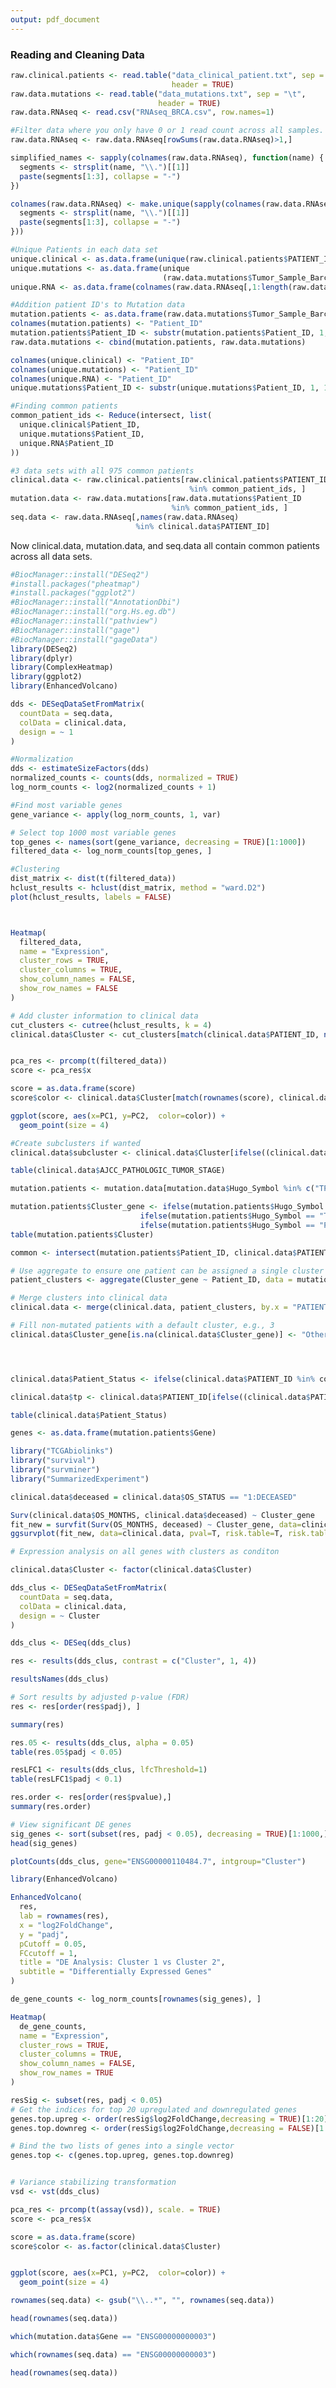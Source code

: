 ```yaml
---
output: pdf_document
---
```


### Reading and Cleaning Data

```r
raw.clinical.patients <- read.table("data_clinical_patient.txt", sep = "\t", 
                                    header = TRUE)
raw.data.mutations <- read.table("data_mutations.txt", sep = "\t", 
                                 header = TRUE)
raw.data.RNAseq <- read.csv("RNAseq_BRCA.csv", row.names=1)

#Filter data where you only have 0 or 1 read count across all samples.
raw.data.RNAseq <- raw.data.RNAseq[rowSums(raw.data.RNAseq)>1,]
```

```r
simplified_names <- sapply(colnames(raw.data.RNAseq), function(name) {
  segments <- strsplit(name, "\\.")[[1]]
  paste(segments[1:3], collapse = "-")
})

colnames(raw.data.RNAseq) <- make.unique(sapply(colnames(raw.data.RNAseq), function(name) {
  segments <- strsplit(name, "\\.")[[1]]
  paste(segments[1:3], collapse = "-")
}))
```

```r
#Unique Patients in each data set 
unique.clinical <- as.data.frame(unique(raw.clinical.patients$PATIENT_ID))
unique.mutations <- as.data.frame(unique
                                  (raw.data.mutations$Tumor_Sample_Barcode))
unique.RNA <- as.data.frame(colnames(raw.data.RNAseq[,1:length(raw.data.RNAseq)]))

#Addition patient ID's to Mutation data 
mutation.patients <- as.data.frame(raw.data.mutations$Tumor_Sample_Barcode)
colnames(mutation.patients) <- "Patient_ID"
mutation.patients$Patient_ID <- substr(mutation.patients$Patient_ID, 1, 12)
raw.data.mutations <- cbind(mutation.patients, raw.data.mutations)

colnames(unique.clinical) <- "Patient_ID"
colnames(unique.mutations) <- "Patient_ID"
colnames(unique.RNA) <- "Patient_ID"
unique.mutations$Patient_ID <- substr(unique.mutations$Patient_ID, 1, 12)

#Finding common patients
common_patient_ids <- Reduce(intersect, list(
  unique.clinical$Patient_ID,
  unique.mutations$Patient_ID,
  unique.RNA$Patient_ID
))

#3 data sets with all 975 common patients
clinical.data <- raw.clinical.patients[raw.clinical.patients$PATIENT_ID 
                                        %in% common_patient_ids, ]
mutation.data <- raw.data.mutations[raw.data.mutations$Patient_ID 
                                    %in% common_patient_ids, ]
seq.data <- raw.data.RNAseq[,names(raw.data.RNAseq)
                            %in% clinical.data$PATIENT_ID]
```

Now clinical.data, mutation.data, and seq.data all contain common patients across all data sets.

```r
#BiocManager::install("DESeq2")
#install.packages("pheatmap")
#install.packages("ggplot2")
#BiocManager::install("AnnotationDbi")
#BiocManager::install("org.Hs.eg.db")
#BiocManager::install("pathview")
#BiocManager::install("gage")
#BiocManager::install("gageData")
library(DESeq2)
library(dplyr)
library(ComplexHeatmap)
library(ggplot2)
library(EnhancedVolcano)

dds <- DESeqDataSetFromMatrix(
  countData = seq.data,
  colData = clinical.data, 
  design = ~ 1 
)

#Normalization
dds <- estimateSizeFactors(dds)
normalized_counts <- counts(dds, normalized = TRUE)
log_norm_counts <- log2(normalized_counts + 1)

#Find most variable genes
gene_variance <- apply(log_norm_counts, 1, var)

# Select top 1000 most variable genes
top_genes <- names(sort(gene_variance, decreasing = TRUE)[1:1000])
filtered_data <- log_norm_counts[top_genes, ]

#Clustering 
dist_matrix <- dist(t(filtered_data))
hclust_results <- hclust(dist_matrix, method = "ward.D2")
plot(hclust_results, labels = FALSE)



Heatmap(
  filtered_data,
  name = "Expression",
  cluster_rows = TRUE, 
  cluster_columns = TRUE,
  show_column_names = FALSE,
  show_row_names = FALSE
)

```

```r
# Add cluster information to clinical data
cut_clusters <- cutree(hclust_results, k = 4)
clinical.data$Cluster <- cut_clusters[match(clinical.data$PATIENT_ID, names(cut_clusters))]


pca_res <- prcomp(t(filtered_data))
score <- pca_res$x

score = as.data.frame(score)
score$color <- clinical.data$Cluster[match(rownames(score), clinical.data$PATIENT_ID)]

ggplot(score, aes(x=PC1, y=PC2,  color=color)) + 
  geom_point(size = 4)

#Create subclusters if wanted 
clinical.data$subcluster <- clinical.data$Cluster[ifelse((clinical.data$Cluster == 4), 2, 1)] # Change groups 

table(clinical.data$AJCC_PATHOLOGIC_TUMOR_STAGE)
```

```r
mutation.patients <- mutation.data[mutation.data$Hugo_Symbol %in% c("TP53", "PIK3CA", "TTN"), ]

mutation.patients$Cluster_gene <- ifelse(mutation.patients$Hugo_Symbol == "TP53", 1,
                             ifelse(mutation.patients$Hugo_Symbol == "TTN", 2,
                             ifelse(mutation.patients$Hugo_Symbol == "PIK3CA", 3, "Other")))
table(mutation.patients$Cluster)

common <- intersect(mutation.patients$Patient_ID, clinical.data$PATIENT_ID)

# Use aggregate to ensure one patient can be assigned a single cluster
patient_clusters <- aggregate(Cluster_gene ~ Patient_ID, data = mutation.patients, FUN = function(x) x[1])

# Merge clusters into clinical data
clinical.data <- merge(clinical.data, patient_clusters, by.x = "PATIENT_ID", by.y = "Patient_ID", all.x = TRUE)

# Fill non-mutated patients with a default cluster, e.g., 3
clinical.data$Cluster_gene[is.na(clinical.data$Cluster_gene)] <- "Other"




clinical.data$Patient_Status <- ifelse(clinical.data$PATIENT_ID %in% common, 1, 2)

clinical.data$tp <- clinical.data$PATIENT_ID[ifelse((clinical.data$PATIENT_ID), 2, 1)] # Change groups 

table(clinical.data$Patient_Status)

genes <- as.data.frame(mutation.patients$Gene)
```


```r
library("TCGAbiolinks")
library("survival")
library("survminer")
library("SummarizedExperiment")

clinical.data$deceased = clinical.data$OS_STATUS == "1:DECEASED"

Surv(clinical.data$OS_MONTHS, clinical.data$deceased) ~ Cluster_gene
fit_new = survfit(Surv(OS_MONTHS, deceased) ~ Cluster_gene, data=clinical.data)
ggsurvplot(fit_new, data=clinical.data, pval=T, risk.table=T, risk.table.col="strata", risk.table.height=0.35, title = "Survival Analysis of Clusters", xlab = "Time (Months)")
```

```r
# Expression analysis on all genes with clusters as conditon

clinical.data$Cluster <- factor(clinical.data$Cluster)

dds_clus <- DESeqDataSetFromMatrix(
  countData = seq.data,
  colData = clinical.data,
  design = ~ Cluster
)

dds_clus <- DESeq(dds_clus)

res <- results(dds_clus, contrast = c("Cluster", 1, 4))

resultsNames(dds_clus)

# Sort results by adjusted p-value (FDR)
res <- res[order(res$padj), ]

summary(res)

res.05 <- results(dds_clus, alpha = 0.05)
table(res.05$padj < 0.05)

resLFC1 <- results(dds_clus, lfcThreshold=1)
table(resLFC1$padj < 0.1)

res.order <- res[order(res$pvalue),]
summary(res.order)

# View significant DE genes
sig_genes <- sort(subset(res, padj < 0.05), decreasing = TRUE)[1:1000,]
head(sig_genes)

plotCounts(dds_clus, gene="ENSG00000110484.7", intgroup="Cluster")
```

```r
library(EnhancedVolcano)

EnhancedVolcano(
  res,
  lab = rownames(res),
  x = "log2FoldChange",
  y = "padj",
  pCutoff = 0.05,
  FCcutoff = 1,
  title = "DE Analysis: Cluster 1 vs Cluster 2",
  subtitle = "Differentially Expressed Genes"
)

```

```r
de_gene_counts <- log_norm_counts[rownames(sig_genes), ]

Heatmap(
  de_gene_counts,
  name = "Expression",
  cluster_rows = TRUE,
  cluster_columns = TRUE,
  show_column_names = FALSE,
  show_row_names = TRUE
)
```

```r

resSig <- subset(res, padj < 0.05)
# Get the indices for top 20 upregulated and downregulated genes
genes.top.upreg <- order(resSig$log2FoldChange,decreasing = TRUE)[1:20]
genes.top.downreg <- order(resSig$log2FoldChange,decreasing = FALSE)[1:20]

# Bind the two lists of genes into a single vector
genes.top <- c(genes.top.upreg, genes.top.downreg)


# Variance stabilizing transformation
vsd <- vst(dds_clus)

pca_res <- prcomp(t(assay(vsd)), scale. = TRUE)
score <- pca_res$x

score = as.data.frame(score)
score$color <- as.factor(clinical.data$Cluster)


ggplot(score, aes(x=PC1, y=PC2,  color=color)) + 
  geom_point(size = 4)
```
```r

rownames(seq.data) <- gsub("\\..*", "", rownames(seq.data))

head(rownames(seq.data))

which(mutation.data$Gene == "ENSG00000000003")

which(rownames(seq.data) == "ENSG00000000003")

head(rownames(seq.data))
```


